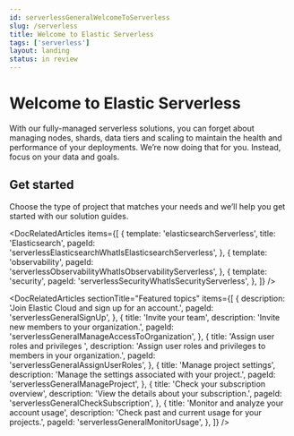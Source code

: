 ```yaml
---
id: serverlessGeneralWelcomeToServerless
slug: /serverless
title: Welcome to Elastic Serverless
tags: ['serverless']
layout: landing
status: in review
---
```


# Welcome to Elastic Serverless

With our fully-managed serverless solutions, you can forget about managing nodes, shards, data tiers and scaling to maintain the health and performance of your deployments. We’re now doing that for you. Instead, focus on your data and goals.

<div style={{ blockSize: 5 }} />

## Get started

Choose the type of project that matches your needs and we’ll help you get started with our solution guides.

<DocRelatedArticles
  items={[
    {
      template: 'elasticsearchServerless',
      title: 'Elasticsearch',
      pageId: 'serverlessElasticsearchWhatIsElasticsearchServerless',
    },
    {
      template: 'observability',
      pageId: 'serverlessObservabilityWhatIsObservabilityServerless',
    },
    {
      template: 'security',
      pageId: 'serverlessSecurityWhatIsSecurityServerless',
    },
  ]}
/>

<DocRelatedArticles
  sectionTitle="Featured topics"
  items={[
    {
      description: 'Join Elastic Cloud and sign up for an account.',
      pageId: 'serverlessGeneralSignUp',
    },
    {
      title: 'Invite your team',
      description: 'Invite new members to your organization.',
      pageId: 'serverlessGeneralManageAccessToOrganization',
    },
    {
      title: 'Assign user roles and privileges ',
      description: 'Assign user roles and privileges to members in your organization.',
      pageId: 'serverlessGeneralAssignUserRoles',
    },
    {
      title: 'Manage project settings',
      description: 'Manage the settings associated with your project.',
      pageId: 'serverlessGeneralManageProject',
    },
    {
      title: 'Check your subscription overview',
      description: 'View the details about your subscription.',
      pageId: 'serverlessGeneralCheckSubscription',
    },
    {
      title: 'Monitor and analyze your account usage',
      description: 'Check past and current usage for your projects.',
      pageId: 'serverlessGeneralMonitorUsage',
    },
  ]}
/>
